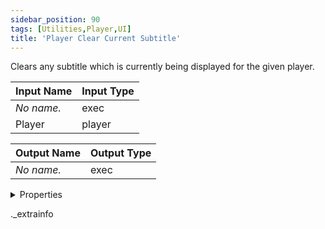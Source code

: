 ```yaml
---
sidebar_position: 90
tags: [Utilities,Player,UI]
title: 'Player Clear Current Subtitle'
---
```


Clears any subtitle which is currently being displayed for the given player.



<IChip uuid="a542e800-22c8-4e0b-ac4d-ea712875a5f8" />

| Input Name | Input Type |
|-----------|-----------|
| *No name.* | exec |
| Player | player |

| Output Name | Output Type |
|-----------|-----------|
| *No name.* | exec |


<details>
  <summary>Properties</summary>
  <div>
    <div>
    <table>
      <thead>
        <tr>
          <th>Room availability:</th>
          <th>Available everywhere</th>
        </tr>
        <tr>
          <th>Is beta required?</th>
          <th>No</th>
        </tr>
        <tr>
          <th>Is this chip a trolling risk?</th>
          <th>No</th>
        </tr>
        <tr>
          <th>Is this chip a role assignment risk?</th>
          <th>No</th>
        </tr>
        <tr>
          <th>Chip UUID</th>
          <th>a542e800-22c8-4e0b-ac4d-ea712875a5f8</th>
        </tr>
      </thead>
    </table>
    </div>
  </div>
</details>

._extrainfo